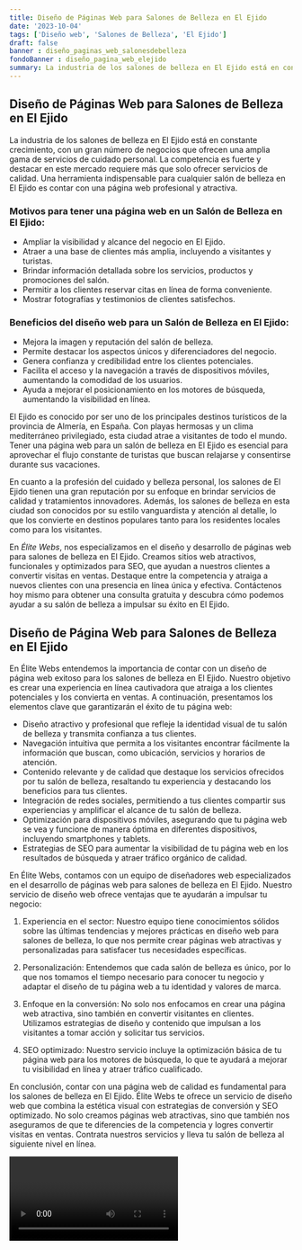 ```yaml
---
title: Diseño de Páginas Web para Salones de Belleza en El Ejido
date: '2023-10-04'
tags: ['Diseño web', 'Salones de Belleza', 'El Ejido']
draft: false
banner : diseño_paginas_web_salonesdebelleza
fondoBanner : diseño_pagina_web_elejido
summary: La industria de los salones de belleza en El Ejido está en constante crecimiento, con un gran número de negocios que ofrecen una amplia gama de servicios de cuidado personal. La competencia es fuerte y destacar en este mercado requiere más que solo ofrecer servicios de calidad. Una herramienta indispensable para cualquier salón de belleza en El Ejido es contar con una página web profesional y atractiva.
---
```


## Diseño de Páginas Web para Salones de Belleza en El Ejido

La industria de los salones de belleza en El Ejido está en constante crecimiento, con un gran número de negocios que ofrecen una amplia gama de servicios de cuidado personal. La competencia es fuerte y destacar en este mercado requiere más que solo ofrecer servicios de calidad. Una herramienta indispensable para cualquier salón de belleza en El Ejido es contar con una página web profesional y atractiva.

### Motivos para tener una página web en un Salón de Belleza en El Ejido:
* Ampliar la visibilidad y alcance del negocio en El Ejido.
* Atraer a una base de clientes más amplia, incluyendo a visitantes y turistas.
* Brindar información detallada sobre los servicios, productos y promociones del salón.
* Permitir a los clientes reservar citas en línea de forma conveniente.
* Mostrar fotografías y testimonios de clientes satisfechos.

### Beneficios del diseño web para un Salón de Belleza en El Ejido:
* Mejora la imagen y reputación del salón de belleza.
* Permite destacar los aspectos únicos y diferenciadores del negocio.
* Genera confianza y credibilidad entre los clientes potenciales.
* Facilita el acceso y la navegación a través de dispositivos móviles, aumentando la comodidad de los usuarios.
* Ayuda a mejorar el posicionamiento en los motores de búsqueda, aumentando la visibilidad en línea.

El Ejido es conocido por ser uno de los principales destinos turísticos de la provincia de Almería, en España. Con playas hermosas y un clima mediterráneo privilegiado, esta ciudad atrae a visitantes de todo el mundo. Tener una página web para un salón de belleza en El Ejido es esencial para aprovechar el flujo constante de turistas que buscan relajarse y consentirse durante sus vacaciones.

En cuanto a la profesión del cuidado y belleza personal, los salones de El Ejido tienen una gran reputación por su enfoque en brindar servicios de calidad y tratamientos innovadores. Además, los salones de belleza en esta ciudad son conocidos por su estilo vanguardista y atención al detalle, lo que los convierte en destinos populares tanto para los residentes locales como para los visitantes.

En *Élite Webs*, nos especializamos en el diseño y desarrollo de páginas web para salones de belleza en El Ejido. Creamos sitios web atractivos, funcionales y optimizados para SEO, que ayudan a nuestros clientes a convertir visitas en ventas. Destaque entre la competencia y atraiga a nuevos clientes con una presencia en línea única y efectiva. Contáctenos hoy mismo para obtener una consulta gratuita y descubra cómo podemos ayudar a su salón de belleza a impulsar su éxito en El Ejido.

<GifSeo />

<Cta />

## Diseño de Página Web para Salones de Belleza en El Ejido

En Élite Webs entendemos la importancia de contar con un diseño de página web exitoso para los salones de belleza en El Ejido. Nuestro objetivo es crear una experiencia en línea cautivadora que atraiga a los clientes potenciales y los convierta en ventas. A continuación, presentamos los elementos clave que garantizarán el éxito de tu página web:

- Diseño atractivo y profesional que refleje la identidad visual de tu salón de belleza y transmita confianza a tus clientes.
- Navegación intuitiva que permita a los visitantes encontrar fácilmente la información que buscan, como ubicación, servicios y horarios de atención.
- Contenido relevante y de calidad que destaque los servicios ofrecidos por tu salón de belleza, resaltando tu experiencia y destacando los beneficios para tus clientes.
- Integración de redes sociales, permitiendo a tus clientes compartir sus experiencias y amplificar el alcance de tu salón de belleza.
- Optimización para dispositivos móviles, asegurando que tu página web se vea y funcione de manera óptima en diferentes dispositivos, incluyendo smartphones y tablets.
- Estrategias de SEO para aumentar la visibilidad de tu página web en los resultados de búsqueda y atraer tráfico orgánico de calidad.

En Élite Webs, contamos con un equipo de diseñadores web especializados en el desarrollo de páginas web para salones de belleza en El Ejido. Nuestro servicio de diseño web ofrece ventajas que te ayudarán a impulsar tu negocio:

1. Experiencia en el sector: Nuestro equipo tiene conocimientos sólidos sobre las últimas tendencias y mejores prácticas en diseño web para salones de belleza, lo que nos permite crear páginas web atractivas y personalizadas para satisfacer tus necesidades específicas.

2. Personalización: Entendemos que cada salón de belleza es único, por lo que nos tomamos el tiempo necesario para conocer tu negocio y adaptar el diseño de tu página web a tu identidad y valores de marca.

3. Enfoque en la conversión: No solo nos enfocamos en crear una página web atractiva, sino también en convertir visitantes en clientes. Utilizamos estrategias de diseño y contenido que impulsan a los visitantes a tomar acción y solicitar tus servicios.

4. SEO optimizado: Nuestro servicio incluye la optimización básica de tu página web para los motores de búsqueda, lo que te ayudará a mejorar tu visibilidad en línea y atraer tráfico cualificado.

En conclusión, contar con una página web de calidad es fundamental para los salones de belleza en El Ejido. Élite Webs te ofrece un servicio de diseño web que combina la estética visual con estrategias de conversión y SEO optimizado. No solo creamos páginas web atractivas, sino que también nos aseguramos de que te diferencies de la competencia y logres convertir visitas en ventas. Contrata nuestros servicios y lleva tu salón de belleza al siguiente nivel en línea.

<Video />

<CtaBot job='Salones de Belleza' city='El Ejido'/>

<Gmaps query='El Ejido+españa+maps' />